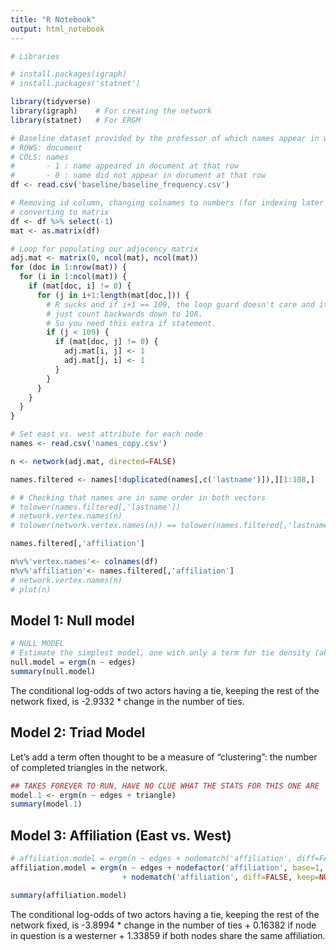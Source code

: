 ```yaml
---
title: "R Notebook"
output: html_notebook
---
```


```r
# Libraries

# install.packages(igraph)
# install.packages('statnet')

library(tidyverse)
library(igraph)    # For creating the network
library(statnet)   # For ERGM
```

```r
# Baseline dataset provided by the professor of which names appear in which document
# ROWS: document
# COLS: names
#       - 1 : name appeared in document at that row
#       - 0 : name did not appear in document at that row
df <- read.csv('baseline/baseline_frequency.csv')

# Removing id column, changing colnames to numbers (for indexing later on),
# converting to matrix
df <- df %>% select(-1) 
mat <- as.matrix(df)

# Loop for populating our adjacency matrix
adj.mat <- matrix(0, ncol(mat), ncol(mat))
for (doc in 1:nrow(mat)) {
  for (i in 1:ncol(mat)) {
    if (mat[doc, i] != 0) {
      for (j in i+1:length(mat[doc,])) {
        # R sucks and if i+1 == 109, the loop guard doesn't care and it will 
        # just count backwards down to 108.
        # So you need this extra if statement.
        if (j < 109) {
          if (mat[doc, j] != 0) {
            adj.mat[i, j] <- 1
            adj.mat[j, i] <- 1
          }
        }
      }
    }
  }
}
```

```r
# Set east vs. west attribute for each node
names <- read.csv('names_copy.csv')
```

```r
n <- network(adj.mat, directed=FALSE)

names.filtered <- names[!duplicated(names[,c('lastname')]),][1:108,]

# # Checking that names are in same order in both vectors
# tolower(names.filtered[,'lastname'])
# network.vertex.names(n)
# tolower(network.vertex.names(n)) == tolower(names.filtered[,'lastname'])

names.filtered[,'affiliation']

n%v%'vertex.names'<- colnames(df)
n%v%'affiliation'<- names.filtered[,'affiliation']
# network.vertex.names(n)
# plot(n)
```

## Model 1: Null model

```r
# NULL MODEL
# Estimate the simplest model, one with only a term for tie density (akin to an intercept term in a glm)
null.model = ergm(n ~ edges)
summary(null.model)
```

The conditional log-odds of two actors having a tie, keeping the rest of the network fixed, is -2.9332 * change in the number of ties.

## Model 2: Triad Model

Let’s add a term often thought to be a measure of “clustering”: the number of completed triangles in the network.

```r
## TAKES FOREVER TO RUN, HAVE NO CLUE WHAT THE STATS FOR THIS ONE ARE
model.1 <- ergm(n ~ edges + triangle)
summary(model.1)
```

## Model 3: Affiliation (East vs. West)

```r
# affiliation.model = ergm(n ~ edges + nodematch('affiliation', diff=FALSE, keep=NULL, levels=NULL))
affiliation.model = ergm(n ~ edges + nodefactor('affiliation', base=1, levels=-1) 
                         + nodematch('affiliation', diff=FALSE, keep=NULL, levels=NULL))

summary(affiliation.model)
```

The conditional log-odds of two actors having a tie, keeping the rest of the network fixed, is -3.8994 * change in the number of ties + 0.16382 if node in question is a westerner + 1.33859 if both nodes share the same affiliation.

